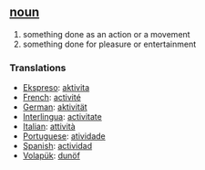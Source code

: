 == [[noun]] == 
# something done as an action or a movement
# something done for pleasure or entertainment

=== Translations === 
*[[Ekspreso]]: [[aktivita]]
*[[French]]: [[activité]] 
*[[German]]: [[aktivität]] 
*[[Interlingua]]: [[activitate]] 
*[[Italian]]: [[attività]] 
*[[Portuguese]]: [[atividade]] 
*[[Spanish]]: [[actividad]]
*[[Volapük]]: [[dunöf]]